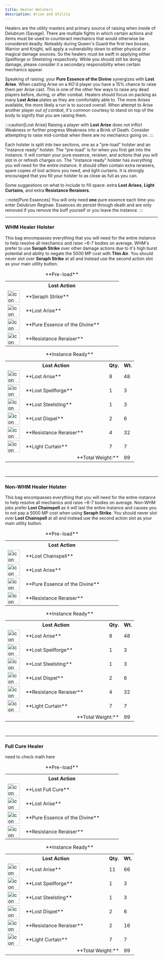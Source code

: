 ```yaml
---
title: Healer Holsters
description: Arise and Utility
---
```



<link
  rel="stylesheet"
  media="(prefers-color-scheme:dark)"
  href="https://cdn.jsdelivr.net/npm/@shoelace-style/shoelace@2.15.1/cdn/themes/dark.css"
  onload="document.documentElement.classList.add('sl-theme-dark');"
/>
<script type="module" src="https://cdn.jsdelivr.net/npm/@shoelace-style/shoelace@2.15.1/cdn/shoelace-autoloader.js"></script>

Healers are the utility masters and primary source of raising when inside of Delubrum (Savage). There are multiple fights in which certain actions and items must be used to counteract mechanics that would otherwise be
considered deadly. Noteably during Queen's Guard the first two bosses, Warrior and Knight, will apply a vulnerability down to either physical or magical damage sources. So the healers must be swift in applying either Spellforge or Steelsting respectively. While you should still be doing damage,
please consider it a secondary responsibility when certain mechanics appear.

Speaking of raising: your **Pure Essence of the Divine** synergizes with **Lost Arise**. When casting Arise on a KO'd player you have a 15% chance to raise them per Arise cast. This is one of the other few ways to raise any dead players
before, during, or after combat. Healers should focus on packing as many **Lost Arise** plates as they are comfortably able to. The more Arises available, the more likely a run is to succed overall. When attempt to Arise another player _out of combat_, it's common courtesy to stand on top of
the body to signify that you are raising them.

:::caution[Lost Arise]
Raising a player with **Lost Arise** does not inflict Weakness or further progress Weakness into a Brink of Death. Consider attempting to raise mid-combat when there are no mechanics going on.
:::

Each holster is split into two sections, one as a "pre-load"  holster and an "instance ready" holster. The "pre-load" is for when you first get into the instance. It will contain your pure essence, reraiser, and actions that you will slot in or refresh charges on.
The "instance ready" holster has _everything_ you will need for the entire instance. It should often contain extra reraisers, spare copies of lost actions you need, and light curtains. It is strongly encouraged that you fill your holster to as close as full as you can.

Some suggestions on what to include to fill space: extra **Lost Arises**, **Light Curtains**, and extra **Resistance Reraisers**.

:::note[Pure Essences]
You will only need **one** pure essence each time you enter Delubrum Reginae. Essences do persist through death and are only removed if you remove the buff yourself or you leave the instance.
:::
<br/><hr/>

### WHM Healer Holster
This bag encompasses everything that you will need for the entire instance to help resolve all mechanics and raise ~6-7 bodies on average. WHM's prefer to use **Seraph Strike** over other damage actions due to it's high burst potential and ability to negate the 5000 MP cost with **Thin Air**. 
You should never slot over **Seraph Strike** at all and instead use the second action slot as your main utility button. 

<div class="two-holster-tables">
  <table class="healer">
  <caption>**Pre-load**</caption>
      <col width="60px" />
      <col width="275px" />
      <col width="20px" />
      <col width="20px" />
    <tr>
      <th colspan="4">Lost Action</th>
    </tr>
    <tr>
      <td><Image alt="icon" loading="eager" width="40" height="40" src="/drs/actions/seraphstrike.png"/></td>
      <td colspan="3">**Seraph Strike**</td>
    </tr>
    <tr>
      <td><Image alt="icon" loading="eager" width="40" height="40" src="/drs/actions/arise.png"/></td>
      <td colspan="3">**Lost Arise**</td>
    </tr>
    <tr>
      <td><Image alt="icon" loading="eager" width="40" height="40" src="/drs/actions/divine.png"/></td>
      <td colspan="3">**Pure Essence of the Divine**</td>
    </tr>
    <tr>
      <td><Image alt="icon" loading="eager" width="40" height="40" src="/drs/actions/reraiser.png"/></td>
      <td colspan="3">**Resistance Reraiser**</td>
    </tr>
  </table>

  <table class="healer">
  <caption>**Instance Ready**</caption>
      <col width="60px" />
      <col width="275px" />
      <col width="20px" />
      <col width="20px" />
    <tr>
      <th colspan="2">Lost Action</th>
      <th>Qty.</th>
      <th>Wt.</th>
    </tr>
    <tr>
      <td><Image alt="icon" loading="eager" width="40" height="40" src="/drs/actions/arise.png"/></td>
      <td >**Lost Arise**</td>
      <td>8</td>
      <td>48</td>
    </tr>
    <tr>
      <td><Image alt="icon" loading="eager" width="40" height="40" src="/drs/actions/spellforge.png"/></td>
      <td>**Lost Spellforge**</td>
      <td>1</td>
      <td>3</td>
    </tr>
    <tr>
      <td><Image alt="icon" loading="eager" width="40" height="40" src="/drs/actions/steelsting.png"/></td>
      <td>**Lost Steelsting**</td>
      <td>1</td>
      <td>3</td>
    </tr>
    <tr>
      <td><Image alt="icon" loading="eager" width="40" height="40" src="/drs/actions/dispel.png"/></td>
      <td>**Lost Dispel**</td>
      <td>2</td>
      <td>6</td>
    </tr>
    <tr>
      <td><Image alt="icon" loading="eager" width="40" height="40" src="/drs/actions/reraiser.png"/></td>
      <td>**Resistance Reraiser**</td>
      <td>4</td>
      <td>32</td>
    </tr>
    <tr>
      <td><Image alt="icon" loading="eager" width="40" height="40" src="/drs/actions/curtain.png"/></td>
      <td>**Light Curtain**</td>
      <td>7</td>
      <td>7</td>
    </tr>
    <tr style="background-color: transparent">
      <td style="border: none;"/>
      <td colspan="2" style="text-align: right; border: none;">**Total Weight:**</td>
      <td>99</td>
    </tr>
  </table>
</div>
<br/><hr/>

### Non-WHM Healer Holster
This bag encompasses everything that you will need for the entire instance to help resolve all mechanics and raise ~6-7 bodies on average. Non-WHM jobs prefer **Lost Chainspell** as it will last the entire instance and causes you to not pay a 5000 MP cost when using **Seraph Strike**.
You should never slot over **Lost Chainspell** at all and instead use the second action slot as your main utility button. 


<div class="two-holster-tables">
  <table class="healer">
  <caption>**Pre-load**</caption>
      <col width="60px" />
      <col width="275px" />
      <col width="20px" />
      <col width="20px" />
    <tr>
      <th colspan="4">Lost Action</th>
    </tr>
    <tr>
      <td><Image alt="icon" loading="eager" width="40" height="40" src="/drs/actions/chainspell.png"/></td>
      <td colspan="3">**Lost Chainspell**</td>
    </tr>
    <tr>
      <td><Image alt="icon" loading="eager" width="40" height="40" src="/drs/actions/arise.png"/></td>
      <td colspan="3">**Lost Arise**</td>
    </tr>
    <tr>
      <td><Image alt="icon" loading="eager" width="40" height="40" src="/drs/actions/divine.png"/></td>
      <td colspan="3">**Pure Essence of the Divine**</td>
    </tr>
    <tr>
      <td><Image alt="icon" loading="eager" width="40" height="40" src="/drs/actions/reraiser.png"/></td>
      <td colspan="3">**Resistance Reraiser**</td>
    </tr>
  </table>

  <table class="healer">
  <caption>**Instance Ready**</caption>
      <col width="60px" />
      <col width="275px" />
      <col width="20px" />
      <col width="20px" />
    <tr>
      <th colspan="2">Lost Action</th>
      <th>Qty.</th>
      <th>Wt.</th>
    </tr>
    <tr>
      <td><Image alt="icon" loading="eager" width="40" height="40" src="/drs/actions/arise.png"/></td>
      <td >**Lost Arise**</td>
      <td>8</td>
      <td>48</td>
    </tr>
    <tr>
      <td><Image alt="icon" loading="eager" width="40" height="40" src="/drs/actions/spellforge.png"/></td>
      <td>**Lost Spellforge**</td>
      <td>1</td>
      <td>3</td>
    </tr>
    <tr>
      <td><Image alt="icon" loading="eager" width="40" height="40" src="/drs/actions/steelsting.png"/></td>
      <td>**Lost Steelsting**</td>
      <td>1</td>
      <td>3</td>
    </tr>
    <tr>
      <td><Image alt="icon" loading="eager" width="40" height="40" src="/drs/actions/dispel.png"/></td>
      <td>**Lost Dispel**</td>
      <td>2</td>
      <td>6</td>
    </tr>
    <tr>
      <td><Image alt="icon" loading="eager" width="40" height="40" src="/drs/actions/reraiser.png"/></td>
      <td>**Resistance Reraiser**</td>
      <td>4</td>
      <td>32</td>
    </tr>
    <tr>
      <td><Image alt="icon" loading="eager" width="40" height="40" src="/drs/actions/curtain.png"/></td>
      <td>**Light Curtain**</td>
      <td>7</td>
      <td>7</td>
    </tr>
    <tr style="background-color: transparent">
      <td style="border: none;"/>
      <td colspan="2" style="text-align: right; border: none;">**Total Weight:**</td>
      <td>99</td>
    </tr>
  </table>
</div>
<br/><hr/>

### Full Cure Healer
need to check math here

<div class="two-holster-tables">
  <table class="healer">
  <caption>**Pre-load**</caption>
      <col width="60px" />
      <col width="275px" />
      <col width="20px" />
      <col width="20px" />
    <tr>
      <th colspan="4">Lost Action</th>
    </tr>
    <tr>
      <td><Image alt="icon" loading="eager" width="40" height="40" src="/drs/actions/etherkit.png"/></td>
      <td colspan="3">**Lost Full Cure**</td>
    </tr>
    <tr>
      <td><Image alt="icon" loading="eager" width="40" height="40" src="/drs/actions/arise.png"/></td>
      <td colspan="3">**Lost Arise**</td>
    </tr>
    <tr>
      <td><Image alt="icon" loading="eager" width="40" height="40" src="/drs/actions/divine.png"/></td>
      <td colspan="3">**Pure Essence of the Divine**</td>
    </tr>
    <tr>
      <td><Image alt="icon" loading="eager" width="40" height="40" src="/drs/actions/reraiser.png"/></td>
      <td colspan="3">**Resistance Reraiser**</td>
    </tr>
  </table>

  <table class="healer">
  <caption>**Instance Ready**</caption>
      <col width="60px" />
      <col width="275px" />
      <col width="20px" />
      <col width="20px" />
    <tr>
      <th colspan="2">Lost Action</th>
      <th>Qty.</th>
      <th>Wt.</th>
    </tr>
    <tr>
      <td><Image alt="icon" loading="eager" width="40" height="40" src="/drs/actions/arise.png"/></td>
      <td >**Lost Arise**</td>
      <td>11</td>
      <td>66</td>
    </tr>
    <tr>
      <td><Image alt="icon" loading="eager" width="40" height="40" src="/drs/actions/spellforge.png"/></td>
      <td>**Lost Spellforge**</td>
      <td>1</td>
      <td>3</td>
    </tr>
    <tr>
      <td><Image alt="icon" loading="eager" width="40" height="40" src="/drs/actions/steelsting.png"/></td>
      <td>**Lost Steelsting**</td>
      <td>1</td>
      <td>3</td>
    </tr>
    <tr>
      <td><Image alt="icon" loading="eager" width="40" height="40" src="/drs/actions/dispel.png"/></td>
      <td>**Lost Dispel**</td>
      <td>2</td>
      <td>6</td>
    </tr>
    <tr>
      <td><Image alt="icon" loading="eager" width="40" height="40" src="/drs/actions/reraiser.png"/></td>
      <td>**Resistance Reraiser**</td>
      <td>2</td>
      <td>16</td>
    </tr>
    <tr>
      <td><Image alt="icon" loading="eager" width="40" height="40" src="/drs/actions/curtain.png"/></td>
      <td>**Light Curtain**</td>
      <td>7</td>
      <td>7</td>
    </tr>
    <tr style="background-color: transparent">
      <td style="border: none;"/>
      <td colspan="2" style="text-align: right; border: none;">**Total Weight:**</td>
      <td>99</td>
    </tr>
  </table>
</div>

<Footer />